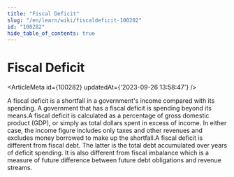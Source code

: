 ```yaml
---
title: "Fiscal Deficit"
slug: "/en/learn/wiki/fiscaldeficit-100282"
id: "100282"
hide_table_of_contents: true
---
```



# Fiscal Deficit

<ArticleMeta id={100282} updatedAt={'2023-09-26 13:58:47'} />
<div className='border-solid border-b border-t-0 my-4 border-[var(--ifm-color-gray-300)]' />

A fiscal deficit is a shortfall in a government's income compared with its spending. A government that has a fiscal deficit is spending beyond its means.A fiscal deficit is calculated as a percentage of gross domestic product (GDP), or simply as total dollars spent in excess of income. In either case, the income figure includes only taxes and other revenues and excludes money borrowed to make up the shortfall.A fiscal deficit is different from fiscal debt. The latter is the total debt accumulated over years of deficit spending. It is also different from fiscal imbalance which is a measure of future difference between future debt obligations and revenue streams.
